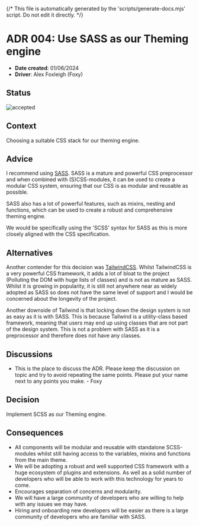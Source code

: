 {/* This file is automatically generated by the 'scripts/generate-docs.mjs' script. Do not edit it directly. */}

<Meta title="Architectural Decisions/004: Sass" />

# ADR 004: Use SASS as our Theming engine

- **Date created**: 01/06/2024
- **Driver**: Alex Foxleigh (Foxy)

## Status

![accepted]

## Context

Choosing a suitable CSS stack for our theming engine.

## Advice

I recommend using [SASS](https://sass-lang.com/). SASS is a mature and powerful
CSS preprocessor and when combined with (S)CSS-modules, it can be used to create
a modular CSS system, ensuring that our CSS is as modular and reusable as possible.

SASS also has a lot of powerful features, such as mixins, nesting and functions,
which can be used to create a robust and comprehensive theming engine.

We would be specifically using the 'SCSS' syntax for SASS as this is more closely
aligned with the CSS specification.

## Alternatives

Another contender for this decision was [TailwindCSS](https://tailwindcss.com/).
Whilst TailwindCSS is a very powerful CSS framework, it adds a lot of bloat to
the project (Polluting the DOM with huge lists of classes) and is not as mature
as SASS. Whilst it is growing in popularity, it is still not anywhere near as widely
adopted as SASS so does not have the same level of support and I would be
concerned about the longevity of the project.

Another downside of Tailwind is that locking down the design system is not as
easy as it is with SASS. This is because Tailwind is a utility-class based
framework, meaning that users may end up using classes that are not part of
the design system. This is not a problem with SASS as it is a preprocessor and
therefore does not have any classes.

## Discussions

- This is the place to discuss the ADR. Please keep the discussion
  on topic and try to avoid repeating the same points. Please put your name next to
  any points you make. - Foxy

## Decision

Implement SCSS as our Theming engine.

## Consequences

- All components will be modular and reusable with standalone SCSS-modules
  whilst still having access to the variables, mixins and functions from the main theme.
- We will be adopting a robust and well supported CSS framework with a huge
  ecosystem of plugins and extensions. As well as a solid number of developers who
  will be able to work with this technology for years to come.
- Encourages separation of concerns and modularity.
- We will have a large community of developers who are willing to help with
  any issues we may have.
- Hiring and onboarding new developers will be easier as there is a large
  community of developers who are familiar with SASS.

[proposed]: https://img.shields.io/badge/Proposed-yellow?style=for-the-badge
[accepted]: https://img.shields.io/badge/Accepted-green?style=for-the-badge
[superceded]: https://img.shields.io/badge/Superceded-orange?style=for-the-badge
[rejected]: https://img.shields.io/badge/Rejected-red?style=for-the-badge
[deprecated]: https://img.shields.io/badge/Deprecated-grey?style=for-the-badge

